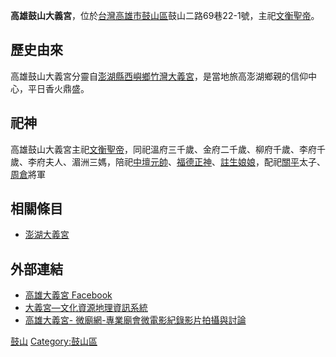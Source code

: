 {{東亞廟宇
| name = 高雄大義宮
| img =File:高雄鼓山大義宮.jpg
| img_capt = 
| image_width = 250px
| location = {{ROC-TWN}}[[高雄市|高雄市]][[鼓山區|鼓山區]]鼓山二路69巷22-1號
| god =[[關聖帝君|關聖帝君]]
| type = 
| struct = 
| open_year =民國八十四年（1995年）
| cere_date =
| cultural_collection= 
|}}
'''高雄鼓山大義宮'''，位於[[台灣|台灣]][[高雄市|高雄市]][[鼓山區|鼓山區]]鼓山二路69巷22-1號，主祀[[文衡聖帝|文衡聖帝]]。

== 歷史由來 ==
高雄鼓山大義宮分靈自[[澎湖縣|澎湖縣]][[西嶼鄉|西嶼鄉]][[竹灣大義宮|竹灣大義宮]]，是當地旅高澎湖鄉親的信仰中心，平日香火鼎盛。

== 祀神 ==
高雄鼓山大義宮主祀[[文衡聖帝|文衡聖帝]]，同祀溫府三千歲、金府二千歲、柳府千歲、李府千歲、李府夫人、湄洲三媽，陪祀[[中壇元帥|中壇元帥]]、[[福德正神|福德正神]]、[[註生娘娘|註生娘娘]]，配祀[[關平|關平]]太子、[[周倉|周倉]]將軍

== 相關條目 ==

* [[澎湖大義宮|澎湖大義宮]]

== 外部連結 ==

*[https://zh-tw.facebook.com/dayigong/ 高雄大義宮 Facebook] {{Wayback|url=https://zh-tw.facebook.com/dayigong/ |date=20200501203250 }}
*[http://crgis.rchss.sinica.edu.tw/temples/KaohsiungCity/gushan/64002024-DYG  大義宮—文化資源地理資訊系統] {{Wayback|url=http://crgis.rchss.sinica.edu.tw/temples/KaohsiungCity/gushan/64002024-DYG |date=20170319022853 }}
*[http://my-mit.com/2016/06/10/%E9%AB%98%E9%9B%84%E5%A4%A7%E7%BE%A9%E5%AE%AE/ 高雄大義宮- 微廟網-專業廟會微電影紀錄影片拍攝與討論] {{Wayback|url=http://my-mit.com/2016/06/10/%E9%AB%98%E9%9B%84%E5%A4%A7%E7%BE%A9%E5%AE%AE/ |date=20170319023539 }}


[[Category:高雄市關帝廟|鼓山]]
[[Category:鼓山區|Category:鼓山區]]